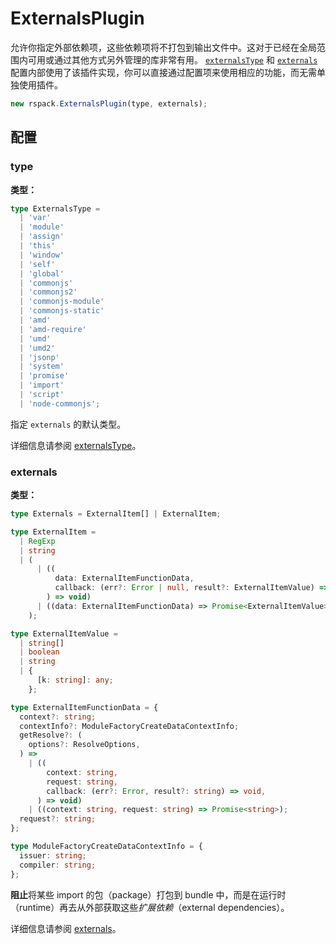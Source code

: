 # ExternalsPlugin

允许你指定外部依赖项，这些依赖项将不打包到输出文件中。这对于已经在全局范围内可用或通过其他方式另外管理的库非常有用。
[`externalsType`](/config/externals#externalstype) 和 [`externals`](/config/externals#externals-1) 配置内部使用了该插件实现，你可以直接通过配置项来使用相应的功能，而无需单独使用插件。

```js
new rspack.ExternalsPlugin(type, externals);
```

## 配置

### type

**类型：**

```ts
type ExternalsType =
  | 'var'
  | 'module'
  | 'assign'
  | 'this'
  | 'window'
  | 'self'
  | 'global'
  | 'commonjs'
  | 'commonjs2'
  | 'commonjs-module'
  | 'commonjs-static'
  | 'amd'
  | 'amd-require'
  | 'umd'
  | 'umd2'
  | 'jsonp'
  | 'system'
  | 'promise'
  | 'import'
  | 'script'
  | 'node-commonjs';
```

指定 `externals` 的默认类型。

详细信息请参阅 [externalsType](/config/externals#externalstype)。

### externals

**类型：**

```ts
type Externals = ExternalItem[] | ExternalItem;

type ExternalItem =
  | RegExp
  | string
  | (
      | ((
          data: ExternalItemFunctionData,
          callback: (err?: Error | null, result?: ExternalItemValue) => void,
        ) => void)
      | ((data: ExternalItemFunctionData) => Promise<ExternalItemValue>)
    );

type ExternalItemValue =
  | string[]
  | boolean
  | string
  | {
      [k: string]: any;
    };

type ExternalItemFunctionData = {
  context?: string;
  contextInfo?: ModuleFactoryCreateDataContextInfo;
  getResolve?: (
    options?: ResolveOptions,
  ) =>
    | ((
        context: string,
        request: string,
        callback: (err?: Error, result?: string) => void,
      ) => void)
    | ((context: string, request: string) => Promise<string>);
  request?: string;
};

type ModuleFactoryCreateDataContextInfo = {
  issuer: string;
  compiler: string;
};
```

**阻止**将某些 import 的包（package）打包到 bundle 中，而是在运行时（runtime）再去从外部获取这些*扩展依赖*（external dependencies）。

详细信息请参阅 [externals](/config/externals#externals-1)。
